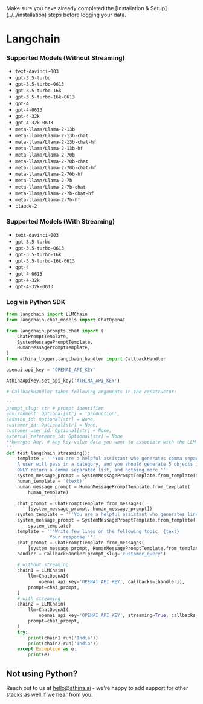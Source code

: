 
<Callout emoji="!!">
  Make sure you have already completed the [Installation &
  Setup](../../installation) steps before logging your data.
</Callout>

# Langchain

### Supported Models (Without Streaming)

- `text-davinci-003`
- `gpt-3.5-turbo`
- `gpt-3.5-turbo-0613`
- `gpt-3.5-turbo-16k`
- `gpt-3.5-turbo-16k-0613`
- `gpt-4`
- `gpt-4-0613`
- `gpt-4-32k`
- `gpt-4-32k-0613`
- `meta-llama/Llama-2-13b`
- `meta-llama/Llama-2-13b-chat`
- `meta-llama/Llama-2-13b-chat-hf`
- `meta-llama/Llama-2-13b-hf`
- `meta-llama/Llama-2-70b`
- `meta-llama/Llama-2-70b-chat`
- `meta-llama/Llama-2-70b-chat-hf`
- `meta-llama/Llama-2-70b-hf`
- `meta-llama/Llama-2-7b`
- `meta-llama/Llama-2-7b-chat`
- `meta-llama/Llama-2-7b-chat-hf`
- `meta-llama/Llama-2-7b-hf`
- `claude-2`

### Supported Models (With Streaming)

- `text-davinci-003`
- `gpt-3.5-turbo`
- `gpt-3.5-turbo-0613`
- `gpt-3.5-turbo-16k`
- `gpt-3.5-turbo-16k-0613`
- `gpt-4`
- `gpt-4-0613`
- `gpt-4-32k`
- `gpt-4-32k-0613`

### Log via Python SDK

```python
from langchain import LLMChain
from langchain.chat_models import ChatOpenAI

from langchain.prompts.chat import (
    ChatPromptTemplate,
    SystemMessagePromptTemplate,
    HumanMessagePromptTemplate,
)
from athina_logger.langchain_handler import CallbackHandler

openai.api_key = 'OPENAI_API_KEY'

AthinaApiKey.set_api_key('ATHINA_API_KEY')

# CallbackHandler takes following arguments in the constructor:

'''
prompt_slug: str # prompt identifier
environment: Optional[str] = 'production',
session_id: Optional[str] = None,
customer_id: Optional[str] = None,
customer_user_id: Optional[str] = None,
external_reference_id: Optional[str] = None
**kwargs: Any, # Any key-value data you want to associate with the LLM calls in a chain
'''
def test_langchain_streaming():
    template = '''You are a helpful assistant who generates comma separated lists.
    A user will pass in a category, and you should generate 5 objects in that category in a comma separated list.
    ONLY return a comma separated list, and nothing more.'''
    system_message_prompt = SystemMessagePromptTemplate.from_template(template)
    human_template = '{text}'
    human_message_prompt = HumanMessagePromptTemplate.from_template(
        human_template)

    chat_prompt = ChatPromptTemplate.from_messages(
        [system_message_prompt, human_message_prompt])
    system_template = '''You are a helpful assistant who generates lines about a particular topic'''
    system_message_prompt = SystemMessagePromptTemplate.from_template(
        system_template)
    template = '''Write few lines on the following topic: {text}
                Your response:'''
    chat_prompt = ChatPromptTemplate.from_messages(
        [system_message_prompt, HumanMessagePromptTemplate.from_template(template)])
    handler = CallbackHandler(prompt_slug='customer_query')

    # without streaming
    chain1 = LLMChain(
        llm=ChatOpenAI(
            openai_api_key='OPENAI_API_KEY', callbacks=[handler]),
        prompt=chat_prompt,
    )
    # with streaming
    chain2 = LLMChain(
        llm=ChatOpenAI(
            openai_api_key='OPENAI_API_KEY', streaming=True, callbacks=[handler]),
        prompt=chat_prompt,
    )
    try:
        print(chain1.run('India'))
        print(chain2.run('India'))
    except Exception as e:
        print(e)
```

## Not using Python?

Reach out to us at hello@athina.ai - we're happy to add support for other stacks as well if we hear from you.
